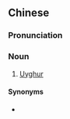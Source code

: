 {{also|维语}}
==Chinese==
{{zh-forms|s=维语}}

===Pronunciation===
{{zh-pron
|m=wéiyǔ
|cat=n
}}

===Noun===
{{zh-noun}}

# [[Uyghur]] {{gloss|language}}

====Synonyms====
* {{zh-l|維吾爾語}}

{{zh-cat|Languages}}